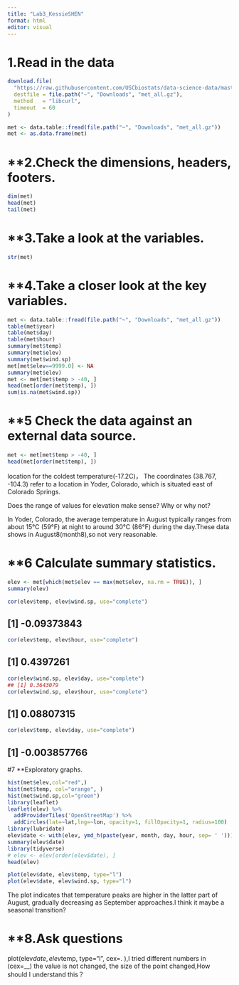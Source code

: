 ```yaml
---
title: "Lab3_KessieSHEN"
format: html
editor: visual
---
```


# **1.Read in the data**

```r

download.file(
  "https://raw.githubusercontent.com/USCbiostats/data-science-data/master/02_met/met_all.gz",
  destfile = file.path("~", "Downloads", "met_all.gz"),
  method   = "libcurl",
  timeout  = 60
)

met <- data.table::fread(file.path("~", "Downloads", "met_all.gz"))
met <- as.data.frame(met)
```

# \*\*2.Check the dimensions, headers, footers.

```r
dim(met)
head(met)
tail(met)
```

# \*\*3.Take a look at the variables.

```r
str(met)
```

# \*\*4.Take a closer look at the key variables.

```r
met <- data.table::fread(file.path("~", "Downloads", "met_all.gz"))
table(met$year)
table(met$day)
table(met$hour)
summary(met$temp)
summary(met$elev)
summary(met$wind.sp)
met[met$elev==9999.0] <- NA
summary(met$elev)
met <- met[met$temp > -40, ]
head(met[order(met$temp), ])
sum(is.na(met$wind.sp))
```

# \*\*5 Check the data against an external data source.

```r
met <- met[met$temp > -40, ]
head(met[order(met$temp), ])
```

location for the coldest temperature(-17.2C)， The coordinates (38.767, -104.3) refer to a location in Yoder, Colorado, which is situated east of Colorado Springs.

Does the range of values for elevation make sense? Why or why not?

In Yoder, Colorado, the average temperature in August typically ranges from about 15°C (59°F) at night to around 30°C (86°F) during the day.These data shows in August8(month8),so not very reasonable.

# \*\*6 Calculate summary statistics.

```r
elev <- met[which(met$elev == max(met$elev, na.rm = TRUE)), ]
summary(elev)
```

```r
cor(elev$temp, elev$wind.sp, use="complete")
```

## \[1\] -0.09373843

```r
cor(elev$temp, elev$hour, use="complete")
```

## \[1\] 0.4397261

```r
cor(elev$wind.sp, elev$day, use="complete")
## [1] 0.3643079
cor(elev$wind.sp, elev$hour, use="complete")
```

## \[1\] 0.08807315

```r
cor(elev$temp, elev$day, use="complete")
```

## \[1\] -0.003857766

#7 \*\*Exploratory graphs.

```r
hist(met$elev,col="red",)
hist(met$temp, col="orange", )
hist(met$wind.sp,col="green")
library(leaflet)
leaflet(elev) %>%
  addProviderTiles('OpenStreetMap') %>% 
  addCircles(lat=~lat,lng=~lon, opacity=1, fillOpacity=1, radius=100)
library(lubridate)
elev$date <- with(elev, ymd_h(paste(year, month, day, hour, sep= ' ')))
summary(elev$date)
library(tidyverse)
# elev <- elev[order(elev$date), ]
head(elev)
```

```r
plot(elev$date, elev$temp, type="l")
plot(elev$date, elev$wind.sp, type="l")
```

The plot indicates that temperature peaks are higher in the latter part of August, gradually decreasing as September approaches.I think it maybe a seasonal transition?

# \*\*8.Ask questions

plot(elev$date, elev$temp, type="l", cex=. ),I tried different numbers in (cex=\_\_) the value is not changed, the size of the point changed,How should I understand this？
